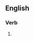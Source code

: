 ==English==

===Verb===
{{head|en|present participle}}

# {{present participle of|codify|lang=en|nocat=1}}